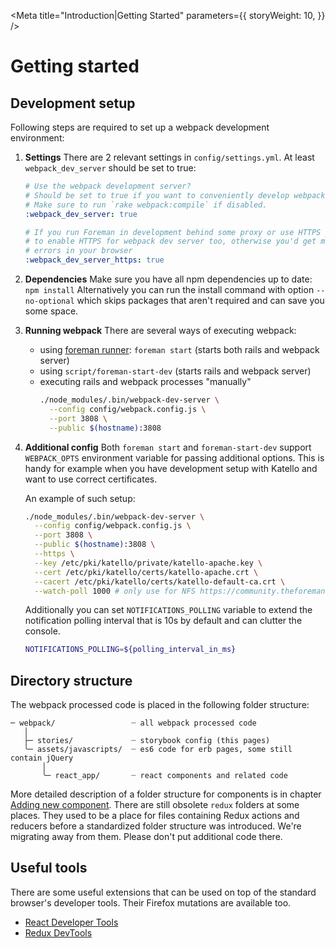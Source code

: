 
<Meta
  title="Introduction|Getting Started"
  parameters={{
    storyWeight: 10,
  }}
/>

# Getting started

## Development setup

Following steps are required to set up a webpack development environment:

1. **Settings**
   There are 2 relevant settings in `config/settings.yml`. At least `webpack_dev_server` should be set to true:

   ```yaml
   # Use the webpack development server?
   # Should be set to true if you want to conveniently develop webpack-processed code.
   # Make sure to run `rake webpack:compile` if disabled.
   :webpack_dev_server: true

   # If you run Foreman in development behind some proxy or use HTTPS you need
   # to enable HTTPS for webpack dev server too, otherwise you'd get mixed content
   # errors in your browser
   :webpack_dev_server_https: true
   ```

2. **Dependencies**
   Make sure you have all npm dependencies up to date:
   `npm install`
   Alternatively you can run the install command with option `--no-optional` which skips packages that aren't required and can save you some space.

3. **Running webpack**
   There are several ways of executing webpack:

   - using [foreman runner](https://github.com/ddollar/foreman): `foreman start` (starts both rails and webpack server)
   - using `script/foreman-start-dev` (starts rails and webpack server)
   - executing rails and webpack processes "manually"
     ```bash
     ./node_modules/.bin/webpack-dev-server \
       --config config/webpack.config.js \
       --port 3808 \
       --public $(hostname):3808
     ```

4. **Additional config**
   Both `foreman start` and `foreman-start-dev` support `WEBPACK_OPTS` environment variable for passing additional options. This is handy for example when you have development setup with Katello and want to use correct certificates.

   An example of such setup:

   ```bash
   ./node_modules/.bin/webpack-dev-server \
     --config config/webpack.config.js \
     --port 3808 \
     --public $(hostname):3808 \
     --https \
     --key /etc/pki/katello/private/katello-apache.key \
     --cert /etc/pki/katello/certs/katello-apache.crt \
     --cacert /etc/pki/katello/certs/katello-default-ca.crt \
     --watch-poll 1000 # only use for NFS https://community.theforeman.org/t/webpack-watch-over-nfs/10922
   ```

   Additionally you can set `NOTIFICATIONS_POLLING` variable to extend the notification polling interval that is 10s by default and can clutter the console.

   ```bash
   NOTIFICATIONS_POLLING=${polling_interval_in_ms}
   ```

## Directory structure

The webpack processed code is placed in the following folder structure:

```
─ webpack/                 ┈ all webpack processed code
   │
   ├─ stories/             ┈ storybook config (this pages)
   ╰─ assets/javascripts/  ┈ es6 code for erb pages, some still contain jQuery
       │
       ╰─ react_app/       ┈ react components and related code
```

More detailed description of a folder structure for components is in chapter [Adding new component](./?selectedKind=Introduction&selectedStory=Adding%20new%20component).
There are still obsolete `redux` folders at some places. They used to be a place for files containing Redux actions and reducers before a standardized folder structure was introduced. We're migrating away from them. Please don't put additional code there.

## Useful tools

There are some useful extensions that can be used on top of the standard browser's developer tools. Their Firefox mutations are available too.

- [React Developer Tools](https://chrome.google.com/webstore/detail/react-developer-tools/fmkadmapgofadopljbjfkapdkoienihi)
- [Redux DevTools](https://chrome.google.com/webstore/detail/redux-devtools/lmhkpmbekcpmknklioeibfkpmmfibljd)
